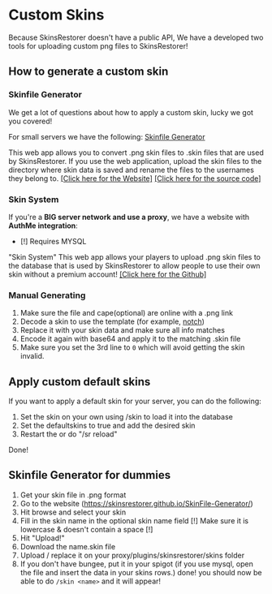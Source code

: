 # Custom Skins

Because SkinsRestorer doesn't have a public API, We have a developed two tools for uploading custom png files to SkinsRestorer!

## How to generate a custom skin

### Skinfile Generator

We get a lot of questions about how to apply a custom skin, lucky we got you covered!

For small servers we have the following:
[Skinfile Generator]( https://riflowth.github.io/SkinFile-Generator/)

This web app allows you to convert .png skin files to .skin files that are used by SkinsRestorer.
If you use the web application, upload the skin files to the directory where skin data is saved and rename the files to
the usernames they belong to.
[[Click here for the Website]](https://riflowth.github.io/SkinFile-Generator/)  [[Click here for the source code]](https://github.com/riflowth/SkinFile-Generator)

### Skin System

If you're a **BIG server network and use a proxy**, we have a website with **AuthMe integration**:

- [!] Requires MYSQL

"Skin System"
This web app allows your players to upload .png skin files to the database that is used by SkinsRestorer to allow
people to use their own skin without a premium account!
[[Click here for the Github]](https://github.com/riflowth/SkinSystem/)

### Manual Generating

1. Make sure the file and cape(optional) are online with a .png link
2. Decode a skin to use the template (for example, [notch](https://sessionserver.mojang.com/session/minecraft/profile/069a79f444e94726a5befca90e38aaf5))
3. Replace it with your skin data and make sure all info matches
4. Encode it again with base64 and apply it to the matching .skin file
5. Make sure you set the 3rd line to `0` which will avoid getting the skin invalid.

## Apply custom default skins

If you want to apply a default skin for your server, you can do the following:

1. Set the skin on your own using /skin to load it into the database
2. Set the defaultskins to true and add the desired skin
3. Restart the or do "/sr reload"

Done!

## Skinfile Generator for dummies

1. Get your skin file in .png format
2. Go to the website (https://skinsrestorer.github.io/SkinFile-Generator/)
3. Hit browse and select your skin
4. Fill in the skin name in the optional skin name field
[!] Make sure it is lowercase & doesn't contain a space [!]
5. Hit "Upload!"
6. Download the name.skin file
7. Upload / replace it on your proxy/plugins/skinsrestorer/skins folder
8. If you don't have bungee, put it in your spigot
(if you use mysql, open the file and insert the data in your skins rows.)
done! you should now be able to do `/skin <name>` and it will appear!

